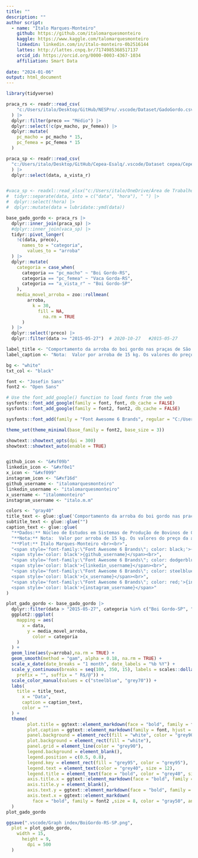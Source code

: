 ```yaml
---
title: ""
description: ""
author script: 
  - name: "Ítalo Marques-Monteiro"
    github: https://github.com/italomarquesmonteiro
    kaggle: https://www.kaggle.com/talomarquesmonteiro
    linkedin: linkedin.com/in/ítalo-monteiro-0b2516144
    lattes: http://lattes.cnpq.br/7174985368517137
    orcid_id: https://orcid.org/0000-0003-4367-1034
    affiliation: Smart Data
        
date: "2024-01-06"
output: html_document
---
```


```r
library(tidyverse)
```

```r
praca_rs <- readr::read_csv(
    "c:/Users/italo/Desktop/GitHub/NESPro/.vscode/Dataset/GadoGordo.csv"
  ) |>
  dplyr::filter(preco == "Médio") |>
  dplyr::select(!c(pv_macho, pv_femea)) |>
  dplyr::mutate(
    pc_macho = pc_macho * 15,
    pc_femea = pc_femea * 15
  )

praca_sp <- readr::read_csv(
  "c:/Users/italo/Desktop/GitHub/Cepea-Esalq/.vscode/Dataset cepea/CepeaBoiGordo.csv" # nolint
  ) |>
  dplyr::select(data, a_vista_r)


#vaca_sp <- readxl::read_xlsx("c:/Users/italo/OneDrive/Área de Trabalho/VsCode/agrolink/VacaGordaSP.xlsx") |> # nolint
#  tidyr::separate(data, into = c("data", "hora"), " ") |>
#  dplyr::select(!hora) |>
#  dplyr::mutate(data = lubridate::ymd(data))
```


```r
base_gado_gordo <- praca_rs |>
  dplyr::inner_join(praca_sp) |>
  #dplyr::inner_join(vaca_sp) |>
  tidyr::pivot_longer(
    !c(data, preco),
      names_to = "categoria",
        values_to = "arroba"
  ) |>
  dplyr::mutate(
    categoria = case_when(
      categoria == "pc_macho" ~ "Boi Gordo-RS",
      categoria == "pc_femea" ~ "Vaca Gorda-RS",
      categoria == "a_vista_r" ~ "Boi Gordo-SP"
    ),
    media_movel_arroba = zoo::rollmean(
        arroba,
          k = 30,
            fill = NA,
              na.rm = TRUE
      )
  ) |>
  dplyr::select(!preco) |>
  dplyr::filter(data >= "2015-05-27")  # 2020-10-27   #2015-05-27
```


```r
label_title <- "Comportamento da arroba do boi gordo nas praças de São Paulo e Rio Grande do Sul" # nolint
label_caption <- "Nota:  Valor por arroba de 15 kg. Os valores do preço da arroba são referentes as mesmas datas de divulgação em ambas as praças  \nDados do boi gordo RS: Núcleo de Estudos em Sistemas de Produção de Bovinos de Corte e Cadeia Produtiva (NESPro) \n Dados do boi gordo SP: Centro de Estudos Avançados em Economia Aplicada (Cepea) \nPlot: @italo.m.m" # nolint
```

```r
bg <- "white"
txt_col <- "black"

font <- "Josefin Sans"
font2 <- "Open Sans"

# Use the font_add_google() function to load fonts from the web
sysfonts::font_add_google(family = font, font, db_cache = FALSE)
sysfonts::font_add_google(family = font2, font2, db_cache = FALSE)

sysfonts::font_add(family = "Font Awesome 6 Brands", regular = "C:/Users/italo/AppData/Local/Microsoft/Windows/Fonts/Font Awesome 6 Brands-Regular-400.otf") # nolint

theme_set(theme_minimal(base_family = font2, base_size = 3))

showtext::showtext_opts(dpi = 300)
showtext::showtext_auto(enable = TRUE)


github_icon <- "&#xf09b"
linkedin_icon <- "&#xf0e1"
x_icon <- "&#xf099"
instagram_icon <- "&#xf16d"
github_username <- "italomarquesmonteiro"
linkedin_username <- "italomarquesmonteiro"
x_username <- "italommonteiro"
instagram_username <- "italo.m.m"

colors <- "gray40"
title_text <- glue::glue('Comportamento da arroba do boi gordo nas praças de São Paulo e Rio Grande do Sul') # nolint
subtitle_text <- glue::glue("")
caption_text <- glue::glue(
  "**Dados:** Núcleo de Estudos em Sistemas de Produção de Bovinos de Corte e Cadeia Produtiva (NESPro) e Centro de Estudos Avançados em Economia Aplicada (Cepea-Esalq)<br>", # nolint
  "**Nota:** Nota:  Valor por arroba de 15 kg. Os valores do preço da arroba são referentes as mesmas datas de divulgação em ambas as praças<br>",
  "**Plot:** Ítalo Marques-Monteiro <br><br>",
  "<span style='font-family:\"Font Awesome 6 Brands\"; color: black;'>{github_icon};</span> 
  <span style='color: black'>{github_username}</span><br>",
  "<span style='font-family:\"Font Awesome 6 Brands\"; color: dodgerblue4;'>{linkedin_icon};</span> 
  <span style='color: black'>{linkedin_username}</span><br>",
  "<span style='font-family:\"Font Awesome 6 Brands\"; color: steelblue;'>{x_icon};</span>
  <span style='color: black'>{x_username}</span><br>",
  "<span style='font-family:\"Font Awesome 6 Brands\"; color: red;'>{instagram_icon};</span>
  <span style='color: black'>{instagram_username}</span>"
)
```


```r
plot_gado_gordo <- base_gado_gordo |>
  dplyr::filter(data > "2015-05-27", categoria %in% c("Boi Gordo-SP", "Boi Gordo-RS")) |> # nolint
  ggplot2::ggplot(
    mapping = aes(
      x = data,
        y = media_movel_arroba,
          color = categoria
    )
  ) +
  geom_line(aes(y=arroba),na.rm = TRUE) +
  geom_smooth(method = "gam", alpha = 0.18, na.rm = TRUE) +
  scale_x_date(date_breaks = "1 month", date_labels = "%b %Y") +
  scale_y_continuous(breaks = seq(100, 350, 15), labels = scales::dollar_format(
    prefix = "", suffix = " R$/@")) +
  scale_color_manual(values = c("steelblue", "grey70")) +
  labs(
    title = title_text,
      x = "Data",
      caption = caption_text,
      color = ""
  ) +
  theme(
        plot.title = ggtext::element_markdown(face = "bold", family = font, size = 25, hjust = 0, color = "gray40",), # nolint
        plot.caption = ggtext::element_markdown(family = font, hjust = 0, margin = margin(10,0,0,0), size = 8, color = txt_col, lineheight = 1.2), # nolint
        panel.background = element_rect(fill = "white", color = "grey90"),
        plot.background = element_rect(fill = "white"),
        panel.grid = element_line(color = "grey90"),
        legend.background = element_blank(),
        legend.position = c(0.5, 0.8),
        legend.key = element_rect(fill = "grey95", color = "grey95"),
        legend.text = element_text(color = "grey40", size = 12),
        legend.title = element_text(face = "bold", color = "grey40", size = 12),
        axis.title.x = ggtext::element_markdown(face = "bold", family = font,size = 15, hjust = 0, color = "gray50"), # nolint,
        axis.title.y = element_blank(),
        axis.text.y = ggtext::element_markdown(face = "bold", family = font2,size = 8, hjust = 0, color = "gray50"), # nolint,
        axis.text.x = ggtext::element_markdown(
          face = "bold", family = font2 ,size = 8, color = "gray50", angle=60, hjust=1) # nolint
  )
plot_gado_gordo
```


```r
ggsave(".vscode/Graph index/BoiGordo-RS-SP.png",
  plot = plot_gado_gordo,
    width = 15,
      height = 9,
        dpi = 500
  )
```

